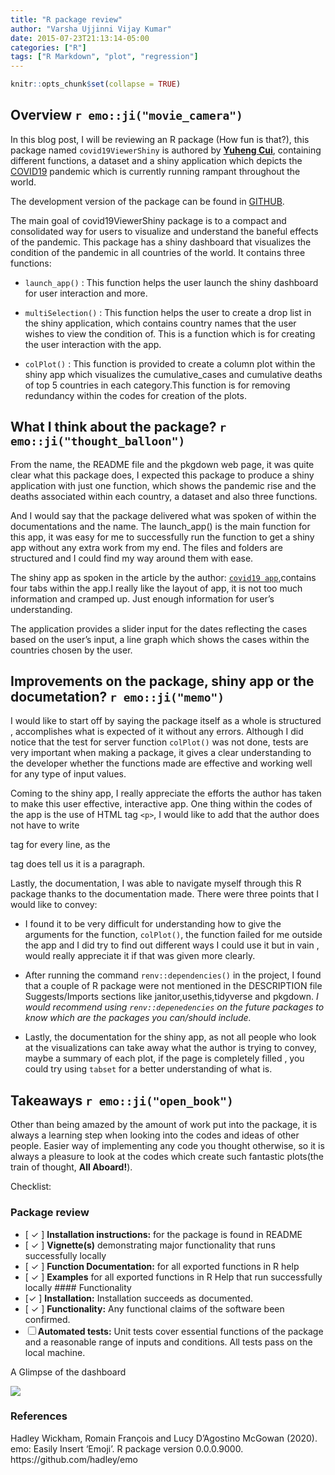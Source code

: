 ```yaml
---
title: "R package review"
author: "Varsha Ujjinni Vijay Kumar"
date: 2015-07-23T21:13:14-05:00
categories: ["R"]
tags: ["R Markdown", "plot", "regression"]
---
```


```r
knitr::opts_chunk$set(collapse = TRUE)
```

## Overview `r emo::ji("movie_camera")`

In this blog post, I will be reviewing an R package (How fun is that?), this package named `covid19ViewerShiny` is authored by [**Yuheng Cui**](https://github.com/ycui0008), containing different functions, a dataset and a shiny application which depicts the [COVID19](https://covid19.who.int/) pandemic which is currently running rampant throughout the world.

The development version of the package can be found in [GITHUB](https://github.com/etc5523-2020/r-package-assessment-ycui0008).

The main goal of covid19ViewerShiny package is to a compact and consolidated way for users to visualize and understand the baneful effects of the pandemic. This package has a shiny dashboard that visualizes the condition of the pandemic in all countries of the world. It contains three functions:

- `launch_app()` : This function helps the user launch the shiny dashboard for user interaction and more.

- `multiSelection()` : This function helps the user to create a drop list in the shiny application, which contains country names that the user wishes to view the condition of. This is a function which is for creating the user interaction with the app.

- `colPlot()` : This function is provided to create a column plot within the shiny app which visualizes the cumulative_cases and cumulative deaths of top 5 countries in each category.This function is for removing redundancy within the codes for creation of the plots.

## What I think about the package? `r emo::ji("thought_balloon")`

From the name, the README file and the pkgdown web page, it was quite clear what this package does, I expected this package to produce a shiny application with just one function, which shows the pandemic rise and the deaths associated within each country, a dataset and also three functions. 

And I would say that the package delivered what was spoken of within the documentations and the name. The launch_app() is the main function for this app, it was easy for me to successfully run the function to get a shiny app without any extra work from my end. The files and folders are structured and I could find my way around them with ease.

The shiny app as spoken in the article by the author: [`covid19 app`](https://etc5523-2020.github.io/r-package-assessment-ycui0008/articles/covid19ViewerShiny.html),contains four tabs within the app.I really like the layout of app, it is not too much information and cramped up. Just enough information for user's understanding.

The application provides a slider input for the dates reflecting the cases based on the user's input, a line graph which shows the cases within the countries chosen by the user. 

## Improvements on the package, shiny app or the documetation? `r emo::ji("memo")`

I would like to start off by saying the package itself as a whole is structured , accomplishes what is expected of it without any errors. Although I did notice that the test for server function `colPlot()` was not done, tests are very important when making a package, it gives a clear understanding to the developer whether the functions made are effective and working well for any type of input values. 

Coming to the shiny app, I really appreciate the efforts the author has taken to make this user effective, interactive app. One thing within the codes of the app is the use of HTML tag `<p>`, I would like to add that the author does not have to write <p> tag for every line, as the <p> tag does tell us it is a paragraph. 

Lastly, the documentation, I was able to navigate myself through this R package thanks to the documentation made. There were three points that I would like to convey:

- I found it to be very difficult for understanding how to give the arguments for the function, `colPlot()`, the function failed for me outside the app and I did try to find out different ways I could use it but in vain , would really appreciate it if that was given more clearly.

- After running the command `renv::dependencies()` in the project, I found that a couple of R package were not mentioned in the DESCRIPTION file Suggests/Imports sections like janitor,usethis,tidyverse and pkgdown. *I would recommend using `renv::depenedencies` on the future packages to know which are the packages you can/should include.*

- Lastly, the documentation for the shiny app, as not all people who look at the visualizations can take away what the author is trying to convey, maybe a summary of each plot, if the page is completely filled , you could try using `tabset` for a better understanding of what is.

## Takeaways `r emo::ji("open_book")`

Other than being amazed by the amount of work put into the package, it is always a learning step when looking into the codes and ideas of other people. Easier way of implementing any code you thought otherwise, so it is always a pleasure to look at the codes which create such fantastic plots(the train of thought, **All Aboard!**). 

Checklist:

### Package review

- [ $\checkmark$ ] **Installation instructions:** for the package is found in README
- [ $\checkmark$ ] **Vignette(s)** demonstrating major functionality that runs successfully locally
- [ $\checkmark$ ] **Function Documentation:** for all exported functions in R help
- [ $\checkmark$ ] **Examples** for all exported functions in R Help that run successfully locally
#### Functionality
- [$\checkmark$  ] **Installation:** Installation succeeds as documented.
- [ $\checkmark$ ] **Functionality:** Any functional claims of the software been confirmed.
- [ ] **Automated tests:** Unit tests cover essential functions of the package
and a reasonable range of inputs and conditions. All tests pass on the local machine.



A Glimpse of the dashboard

![](img/dash.png)

### References

  Hadley Wickham, Romain François and Lucy D'Agostino McGowan (2020). emo: Easily Insert 'Emoji'. R package version 0.0.0.9000.
  https://github.com/hadley/emo


